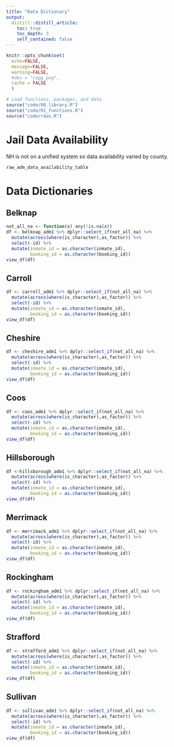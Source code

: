```yaml
---
title: "Data Dictionary"
output: 
  distill::distill_article:
    toc: true
    toc_depth: 3
    self_contained: false
---
```


```r
knitr::opts_chunk$set(
  echo=FALSE, 
  message=FALSE, 
  warning=FALSE,
  #dev = "ragg_png",
  cache = FALSE
  )
```

```r
# Load functions, packages, and data
source("code/00_library.R")
source("code/01_functions.R")
source("code/rdas.R")
```

# Jail Data Availability 

NH is not on a unified system so data availability varied by county.  

```r
raw_adm_data_availability_table
```

# Data Dictionaries

## Belknap  

```r
not_all_na <- function(x) any(!is.na(x))
df <- belknap_adm1 %>% dplyr::select_if(not_all_na) %>% 
  mutate(across(where(is_character),as_factor)) %>% 
  select(-id) %>% 
  mutate(inmate_id = as.character(inmate_id),
         booking_id = as.character(booking_id))
view_df(df)
```

## Carroll  

```r
df <- carroll_adm1 %>% dplyr::select_if(not_all_na) %>% 
  mutate(across(where(is_character),as_factor)) %>% 
  select(-id) %>% 
  mutate(inmate_id = as.character(inmate_id),
         booking_id = as.character(booking_id))
view_df(df)
```

## Cheshire  

```r
df <- cheshire_adm1 %>% dplyr::select_if(not_all_na) %>% 
  mutate(across(where(is_character),as_factor)) %>% 
  select(-id) %>% 
  mutate(inmate_id = as.character(inmate_id),
         booking_id = as.character(booking_id))
view_df(df)
```

## Coos

```r
df <- coos_adm1 %>% dplyr::select_if(not_all_na) %>% 
  mutate(across(where(is_character),as_factor)) %>% 
  select(-id) %>% 
  mutate(inmate_id = as.character(inmate_id),
         booking_id = as.character(booking_id))
view_df(df)
```

## Hillsborough

```r
df <-hillsborough_adm1 %>% dplyr::select_if(not_all_na) %>% 
  mutate(across(where(is_character),as_factor)) %>% 
  select(-id) %>% 
  mutate(inmate_id = as.character(inmate_id),
         booking_id = as.character(booking_id))
view_df(df)
```

## Merrimack  

```r
df <- merrimack_adm1 %>% dplyr::select_if(not_all_na) %>% 
  mutate(across(where(is_character),as_factor)) %>% 
  select(-id) %>% 
  mutate(inmate_id = as.character(inmate_id),
         booking_id = as.character(booking_id))
view_df(df)
```

## Rockingham

```r
df <- rockingham_adm1 %>% dplyr::select_if(not_all_na) %>% 
  mutate(across(where(is_character),as_factor)) %>% 
  select(-id) %>% 
  mutate(inmate_id = as.character(inmate_id),
         booking_id = as.character(booking_id))
view_df(df)
```

## Strafford

```r
df <- strafford_adm1 %>% dplyr::select_if(not_all_na) %>% 
  mutate(across(where(is_character),as_factor)) %>% 
  select(-id) %>% 
  mutate(inmate_id = as.character(inmate_id),
         booking_id = as.character(booking_id))
view_df(df)
```

## Sullivan

```r
df <- sullivan_adm1 %>% dplyr::select_if(not_all_na) %>% 
  mutate(across(where(is_character),as_factor)) %>% 
  select(-id) %>% 
  mutate(inmate_id = as.character(inmate_id),
         booking_id = as.character(booking_id))
view_df(df)
```
